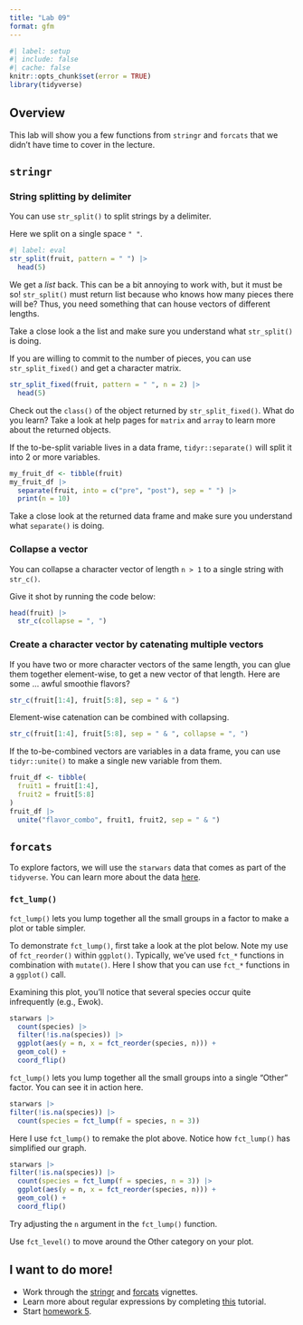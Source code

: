 ```yaml
---
title: "Lab 09"
format: gfm
---
```


```r
#| label: setup
#| include: false
#| cache: false
knitr::opts_chunk$set(error = TRUE)
library(tidyverse)
```


## Overview

This lab will show you a few functions from `stringr` and `forcats` that we didn't have time to cover in the lecture. 

## `stringr`

### String splitting by delimiter

You can use `str_split()` to split strings by a delimiter. 

Here we split on a single space `" "`.


```r
#| label: eval
str_split(fruit, pattern = " ") |> 
  head(5)
```

We get a *list* back. This can be a bit annoying to work with, but it must be so! `str_split()` must return list because who knows how many pieces there will be? Thus, you need something that can house vectors of different lengths. 

Take a close look a the list and make sure you understand what `str_split()` is doing.

If you are willing to commit to the number of pieces, you can use `str_split_fixed()` and get a character matrix. 

```r
str_split_fixed(fruit, pattern = " ", n = 2) |> 
  head(5)
```

Check out the `class()` of the object returned by `str_split_fixed()`. What do you learn? Take a look at help pages for `matrix` and  `array` to learn more about the returned objects. 

If the to-be-split variable lives in a data frame, `tidyr::separate()` will split it into 2 or more variables.

```r
my_fruit_df <- tibble(fruit)
my_fruit_df |> 
  separate(fruit, into = c("pre", "post"), sep = " ") |> 
  print(n = 10)
```

Take a close look at the returned data frame and make sure you understand what `separate()` is doing. 

### Collapse a vector

You can collapse a character vector of length `n > 1` to a single string with `str_c()`.

Give it shot by running the code below:

```r
head(fruit) |> 
  str_c(collapse = ", ")
```

### Create a character vector by catenating multiple vectors {#catenate-vectors}

If you have two or more character vectors of the same length, you can glue them together element-wise, to get a new vector of that length. Here are some ... awful smoothie flavors?

```r
str_c(fruit[1:4], fruit[5:8], sep = " & ")
```

Element-wise catenation can be combined with collapsing.

```r
str_c(fruit[1:4], fruit[5:8], sep = " & ", collapse = ", ")
```

If the to-be-combined vectors are variables in a data frame, you can use `tidyr::unite()` to make a single new variable from them.

```r
fruit_df <- tibble(
  fruit1 = fruit[1:4],
  fruit2 = fruit[5:8]
)
fruit_df |> 
  unite("flavor_combo", fruit1, fruit2, sep = " & ")
```

## `forcats`

To explore factors, we will use the `starwars` data that comes as part of the `tidyverse`. You can learn more about the data [here](https://dplyr.tidyverse.org/reference/starwars.html).

### `fct_lump()`

`fct_lump()` lets you lump together all the small groups in a factor to make a plot or table simpler.

To demonstrate `fct_lump()`, first take a look at the plot below. Note my use of `fct_reorder()` within `ggplot()`. Typically, we've used `fct_*` functions in combination with `mutate()`. Here I show that you can use `fct_*` functions in a `ggplot()` call.

Examining this plot, you'll notice that several species occur quite infrequently (e.g., Ewok). 

```r
starwars |>
  count(species) |>
  filter(!is.na(species)) |> 
  ggplot(aes(y = n, x = fct_reorder(species, n))) +
  geom_col() + 
  coord_flip()
```

`fct_lump()` lets you lump together all the small groups into a single "Other" factor. You can see it in action here.

```r
starwars |>   
filter(!is.na(species)) |>
  count(species = fct_lump(f = species, n = 3))
```

Here I use `fct_lump()` to remake the plot above. Notice how `fct_lump()` has simplified our graph. 

```r
starwars |>   
filter(!is.na(species)) |>
  count(species = fct_lump(f = species, n = 3)) |> 
  ggplot(aes(y = n, x = fct_reorder(species, n))) +
  geom_col() + 
  coord_flip()
```

Try adjusting the `n` argument in the `fct_lump()` function. 

Use `fct_level()` to move around the Other category on your plot. 

## I want to do more!

* Work through the [stringr](https://cran.r-project.org/web/packages/stringr/vignettes/stringr.html) and [forcats](https://forcats.tidyverse.org/articles/forcats.html) vignettes. 
* Learn more about regular expressions by completing [this](https://regexone.com/) tutorial. 
* Start [homework 5](hw04.md).






